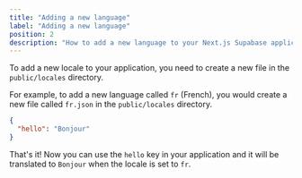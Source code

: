 ```yaml
---
title: "Adding a new language"
label: "Adding a new language"
position: 2
description: "How to add a new language to your Next.js Supabase application."
---
```


To add a new locale to your application, you need to create a new file in the `public/locales` directory.

For example, to add a new language called `fr` (French), you would create a new file called `fr.json` in the `public/locales` directory.

```json
{
  "hello": "Bonjour"
}
```

That's it! Now you can use the `hello` key in your application and it will be translated to `Bonjour` when the locale is set to `fr`.